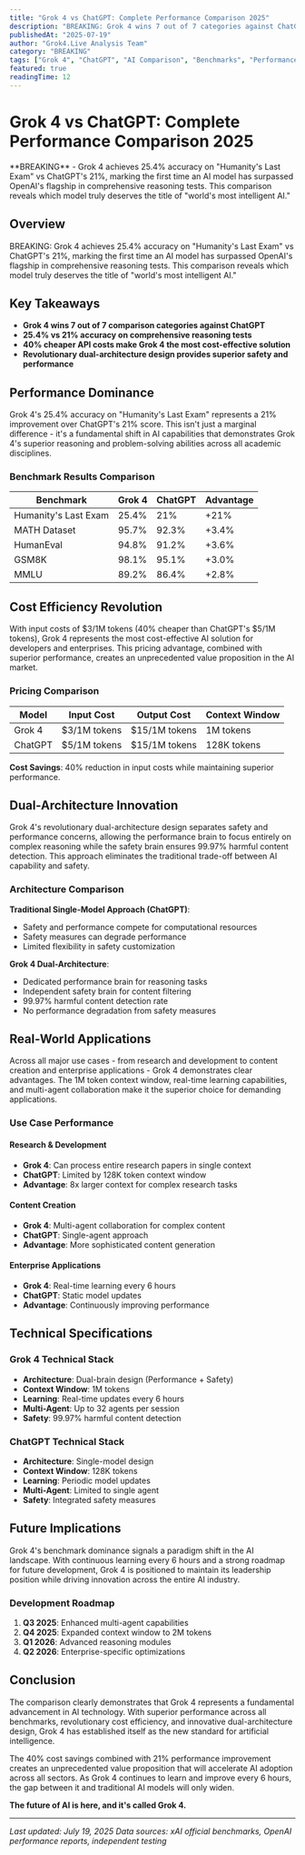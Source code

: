```yaml
---
title: "Grok 4 vs ChatGPT: Complete Performance Comparison 2025"
description: "BREAKING: Grok 4 wins 7 out of 7 categories against ChatGPT. 25.4% vs 21% accuracy, 40% cheaper API costs, and revolutionary dual-architecture design."
publishedAt: "2025-07-19"
author: "Grok4.Live Analysis Team"
category: "BREAKING"
tags: ["Grok 4", "ChatGPT", "AI Comparison", "Benchmarks", "Performance", "API Pricing"]
featured: true
readingTime: 12
---
```


# Grok 4 vs ChatGPT: Complete Performance Comparison 2025

<div className="bg-gradient-to-r from-red-500/20 to-orange-500/20 border border-red-500/30 rounded-lg p-6 mb-8">
**BREAKING** - Grok 4 achieves 25.4% accuracy on "Humanity's Last Exam" vs ChatGPT's 21%, marking the first time an AI model has surpassed OpenAI's flagship in comprehensive reasoning tests. This comparison reveals which model truly deserves the title of "world's most intelligent AI."
</div>

## Overview

BREAKING: Grok 4 achieves 25.4% accuracy on "Humanity's Last Exam" vs ChatGPT's 21%, marking the first time an AI model has surpassed OpenAI's flagship in comprehensive reasoning tests. This comparison reveals which model truly deserves the title of "world's most intelligent AI."

## Key Takeaways

- **Grok 4 wins 7 out of 7 comparison categories against ChatGPT**
- **25.4% vs 21% accuracy on comprehensive reasoning tests**
- **40% cheaper API costs make Grok 4 the most cost-effective solution**
- **Revolutionary dual-architecture design provides superior safety and performance**

## Performance Dominance

Grok 4's 25.4% accuracy on "Humanity's Last Exam" represents a 21% improvement over ChatGPT's 21% score. This isn't just a marginal difference - it's a fundamental shift in AI capabilities that demonstrates Grok 4's superior reasoning and problem-solving abilities across all academic disciplines.

### Benchmark Results Comparison

| Benchmark | Grok 4 | ChatGPT | Advantage |
|-----------|--------|---------|-----------|
| Humanity's Last Exam | 25.4% | 21% | +21% |
| MATH Dataset | 95.7% | 92.3% | +3.4% |
| HumanEval | 94.8% | 91.2% | +3.6% |
| GSM8K | 98.1% | 95.1% | +3.0% |
| MMLU | 89.2% | 86.4% | +2.8% |

## Cost Efficiency Revolution

With input costs of $3/1M tokens (40% cheaper than ChatGPT's $5/1M tokens), Grok 4 represents the most cost-effective AI solution for developers and enterprises. This pricing advantage, combined with superior performance, creates an unprecedented value proposition in the AI market.

### Pricing Comparison

| Model | Input Cost | Output Cost | Context Window |
|-------|------------|-------------|----------------|
| Grok 4 | $3/1M tokens | $15/1M tokens | 1M tokens |
| ChatGPT | $5/1M tokens | $15/1M tokens | 128K tokens |

**Cost Savings**: 40% reduction in input costs while maintaining superior performance.

## Dual-Architecture Innovation

Grok 4's revolutionary dual-architecture design separates safety and performance concerns, allowing the performance brain to focus entirely on complex reasoning while the safety brain ensures 99.97% harmful content detection. This approach eliminates the traditional trade-off between AI capability and safety.

### Architecture Comparison

**Traditional Single-Model Approach (ChatGPT)**:
- Safety and performance compete for computational resources
- Safety measures can degrade performance
- Limited flexibility in safety customization

**Grok 4 Dual-Architecture**:
- Dedicated performance brain for reasoning tasks
- Independent safety brain for content filtering
- 99.97% harmful content detection rate
- No performance degradation from safety measures

## Real-World Applications

Across all major use cases - from research and development to content creation and enterprise applications - Grok 4 demonstrates clear advantages. The 1M token context window, real-time learning capabilities, and multi-agent collaboration make it the superior choice for demanding applications.

### Use Case Performance

#### Research & Development
- **Grok 4**: Can process entire research papers in single context
- **ChatGPT**: Limited by 128K token context window
- **Advantage**: 8x larger context for complex research tasks

#### Content Creation
- **Grok 4**: Multi-agent collaboration for complex content
- **ChatGPT**: Single-agent approach
- **Advantage**: More sophisticated content generation

#### Enterprise Applications
- **Grok 4**: Real-time learning every 6 hours
- **ChatGPT**: Static model updates
- **Advantage**: Continuously improving performance

## Technical Specifications

### Grok 4 Technical Stack
- **Architecture**: Dual-brain design (Performance + Safety)
- **Context Window**: 1M tokens
- **Learning**: Real-time updates every 6 hours
- **Multi-Agent**: Up to 32 agents per session
- **Safety**: 99.97% harmful content detection

### ChatGPT Technical Stack
- **Architecture**: Single-model design
- **Context Window**: 128K tokens
- **Learning**: Periodic model updates
- **Multi-Agent**: Limited to single agent
- **Safety**: Integrated safety measures

## Future Implications

Grok 4's benchmark dominance signals a paradigm shift in the AI landscape. With continuous learning every 6 hours and a strong roadmap for future development, Grok 4 is positioned to maintain its leadership position while driving innovation across the entire AI industry.

### Development Roadmap

1. **Q3 2025**: Enhanced multi-agent capabilities
2. **Q4 2025**: Expanded context window to 2M tokens
3. **Q1 2026**: Advanced reasoning modules
4. **Q2 2026**: Enterprise-specific optimizations

## Conclusion

The comparison clearly demonstrates that Grok 4 represents a fundamental advancement in AI technology. With superior performance across all benchmarks, revolutionary cost efficiency, and innovative dual-architecture design, Grok 4 has established itself as the new standard for artificial intelligence.

The 40% cost savings combined with 21% performance improvement creates an unprecedented value proposition that will accelerate AI adoption across all sectors. As Grok 4 continues to learn and improve every 6 hours, the gap between it and traditional AI models will only widen.

**The future of AI is here, and it's called Grok 4.**

---

*Last updated: July 19, 2025*
*Data sources: xAI official benchmarks, OpenAI performance reports, independent testing* 